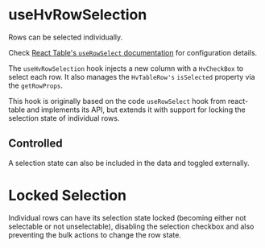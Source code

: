 
<Meta
  of={TableHooksStories}
  title="Visualizations/Table/Table Hooks/useHvRowSelection"
/>

# useHvRowSelection

Rows can be selected individually.

Check [React Table's `useRowSelect` documentation](https://react-table-v7-docs.netlify.app/docs/api/useRowSelect) for configuration details.

The `useHvRowSelection` hook injects a new column with a `HvCheckBox` to select each row. It also manages the `HvTableRow's` `isSelected` property via the
`getRowProps`.

This hook is originally based on the code `useRowSelect` hook from react-table and implements its API, but extends it with support for locking the selection
state of individual rows.

<Canvas of={TableHooksStories.UseHvSelectionStory} />

## Controlled

A selection state can also be included in the data and toggled externally.

<Canvas of={TableHooksStories.UseHvSelectionControlledStory} />

# Locked Selection

Individual rows can have its selection state locked (becoming either not selectable or not unselectable), disabling the selection checkbox and also preventing
the bulk actions to change the row state.

<Canvas of={TableHooksStories.LockedSelectionStory} />
